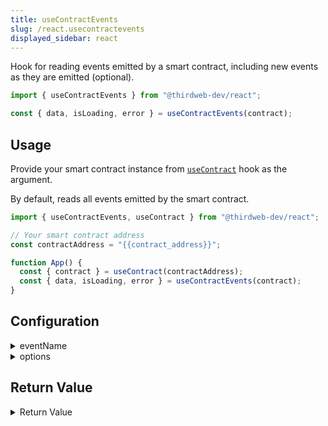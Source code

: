 ```yaml
---
title: useContractEvents
slug: /react.usecontractevents
displayed_sidebar: react
---
```


Hook for reading events emitted by a smart contract, including new events as they are emitted (optional).

```jsx
import { useContractEvents } from "@thirdweb-dev/react";

const { data, isLoading, error } = useContractEvents(contract);
```

## Usage

Provide your smart contract instance from [`useContract`](/react/react.usecontract) hook as the argument.

By default, reads all events emitted by the smart contract.

```jsx
import { useContractEvents, useContract } from "@thirdweb-dev/react";

// Your smart contract address
const contractAddress = "{{contract_address}}";

function App() {
  const { contract } = useContract(contractAddress);
  const { data, isLoading, error } = useContractEvents(contract);
}
```

## Configuration

<details>
  <summary>eventName</summary>
  <div>

### eventName (optional)

The name of the event to query for. For example, if your smart contract emits an event called `MyEvent`, you would pass `"MyEvent"` to this parameter.

Omit this parameter or provide `undefined` to query for all events emitted by the smart contract.

```jsx
import { useContractEvents, useContract } from "@thirdweb-dev/react";

// Your smart contract address
const contractAddress = "{{contract_address}}";

function App() {
  const { contract } = useContract(contractAddress);
  const { data, isLoading, error } = useContractEvents(
    contract,
    // highlight-start
    "MyEvent", // Event name being emitted by your smart contract
    // highlight-end
  );
}
```

</div>
</details>

<details>
  <summary>options</summary>
  <div>

### options (optional)

An object containing options to filter the events being queried.

Available options include `queryFilter` to refine which events you want to read, and a boolean `subscribe` flag to subscribe to new events as they are emitted.

```jsx
import {
  useContractEvents,
  useContract,
  Web3Button,
} from "@thirdweb-dev/react";

// Your smart contract address
const contractAddress = "{{contract_address}}";

function App() {
  const { contract } = useContract(contractAddress);
  const { data, isLoading, error } = useContractEvents(
    contract,
    "MyEvent",
    {
      // highlight-start
      queryFilter: {
        filters: {
          tokenId: 123, // e.g. Only events where tokenId = 123
        },
        fromBlock: 0, // Events starting from this block
        toBlock: 100, // Events up to this block
        order = "asc", // Order of events ("asc" or "desc")
      },
      subscribe: true, // Subscribe to new events
      // highlight-end
    },
  );
```

</div>
</details>

## Return Value

<details>
  <summary>Return Value</summary>
  <div>

The hook's `data` property, once loaded, contains an array of event objects, each containing the following properties:

```ts
{
  eventName: string;
  data: Record<string, any>;
  transaction: {
    blockNumber: number;
    blockHash: string;
    transactionIndex: number;
    removed: boolean;
    address: string;
    data: string;
    topics: Array<string>;
    transactionHash: string;
    logIndex: number;
  }
}
```

</div>
</details>
